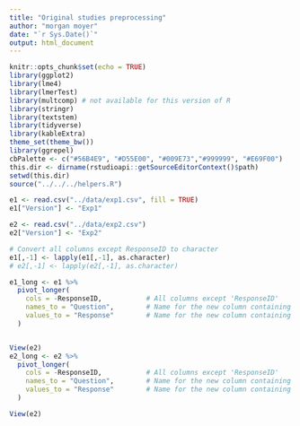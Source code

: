 ```yaml
---
title: "Original studies preprocessing"
author: "morgan moyer"
date: "`r Sys.Date()`"
output: html_document
---
```


```r
knitr::opts_chunk$set(echo = TRUE)
library(ggplot2)
library(lme4)
library(lmerTest)
library(multcomp) # not available for this version of R
library(stringr)
library(textstem)
library(tidyverse)
library(kableExtra)
theme_set(theme_bw())
library(ggrepel)
cbPalette <- c("#56B4E9", "#D55E00", "#009E73","#999999", "#E69F00")
this.dir <- dirname(rstudioapi::getSourceEditorContext()$path)
setwd(this.dir)
source("../../../helpers.R")

e1 <- read.csv("../data/exp1.csv", fill = TRUE)
e1["Version"] <- "Exp1"

e2 <- read.csv("../data/exp2.csv")
e2["Version"] <- "Exp2"

```


```r
# Convert all columns except ResponseID to character
e1[,-1] <- lapply(e1[,-1], as.character)
# e2[,-1] <- lapply(e2[,-1], as.character)

e1_long <- e1 %>%
  pivot_longer(
    cols = -ResponseID,           # All columns except 'ResponseID'
    names_to = "Question",        # Name for the new column containing former column names
    values_to = "Response"        # Name for the new column containing the data
  )


View(e2)
e2_long <- e2 %>%
  pivot_longer(
    cols = -ResponseID,           # All columns except 'ResponseID'
    names_to = "Question",        # Name for the new column containing former column names
    values_to = "Response"        # Name for the new column containing the data
  )
```


```r
View(e2)
```


